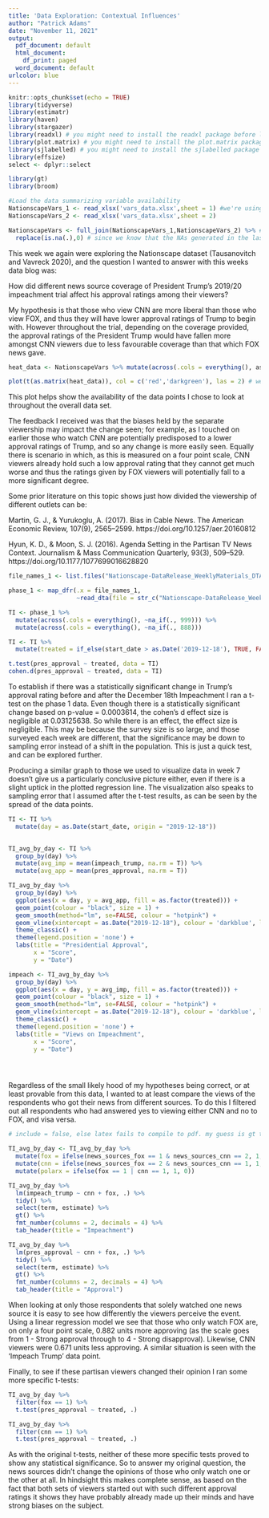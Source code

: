 ```yaml
---
title: 'Data Exploration: Contextual Influences'
author: "Patrick Adams"
date: "November 11, 2021"
output:
  pdf_document: default
  html_document:
    df_print: paged
  word_document: default
urlcolor: blue
---
```


```r
knitr::opts_chunk$set(echo = TRUE)
library(tidyverse)
library(estimatr)
library(haven)
library(stargazer)
library(readxl) # you might need to install the readxl package before loading it
library(plot.matrix) # you might need to install the plot.matrix package before loading it
library(sjlabelled) # you might need to install the sjlabelled package before loading it
library(effsize)
select <- dplyr::select

library(gt)
library(broom)

```

```r
#Load the data summarizing variable availability
NationscapeVars_1 <- read_xlsx('vars_data.xlsx',sheet = 1) #we're using the read_xlsx function from the readxl package, which lets you specify which sheet to upload if you are using Excel data with multiple sheets
NationscapeVars_2 <- read_xlsx('vars_data.xlsx',sheet = 2)
```


```r
NationscapeVars <- full_join(NationscapeVars_1,NationscapeVars_2) %>% # the full_join function keeps all rows in both objects and all columns
  replace(is.na(.),0) # since we know that the NAs generated in the last command weren't asked in the weeks that show up as NA, we can replace NAs with 0s
```


This week we again were exploring the Nationscape dataset (Tausanovitch and Vavreck 2020), and the question I wanted to answer with this weeks data blog was:

How did different news source coverage of President Trump's 2019/20 impeachment trial affect his approval ratings among their viewers?

My hypothesis is that those who view CNN are more liberal than those who view FOX, and thus they will have lower approval ratings of Trump to begin with. However throughout the trial, depending on the coverage provided, the approval ratings of the President Trump would have fallen more amongst CNN viewers due to less favourable coverage than that which FOX news gave.



```r
heat_data <- NationscapeVars %>% mutate(across(.cols = everything(), as.logical)) %>% select(c(pres_approval,interest,news_sources_fox,news_sources_cnn,impeach_trump))

plot(t(as.matrix(heat_data)), col = c('red','darkgreen'), las = 2) # we're using the plot() function from base R here; it only works this way because we have installed and loaded the plot.matrix package
```

This plot helps show the availability of the data points I chose to look at throughout the overall data set.

The feedback I received was that the biases held by the separate viewership may impact the change seen; for example, as I touched on earlier those who watch CNN are potentially predisposed to a lower approval ratings of Trump, and so any change is more easily seen. Equally there is scenario in which, as this is measured on a four point scale, CNN viewers already hold such a low approval rating that they cannot get much worse and thus the ratings given by FOX viewers will potentially fall to a more significant degree.

Some prior literature on this topic shows just how divided the viewership of different outlets can be:

Martin, G. J., & Yurukoglu, A. (2017). Bias in Cable News. The American Economic Review, 107(9), 2565–2599. https://doi.org/10.1257/aer.20160812

Hyun, K. D., & Moon, S. J. (2016). Agenda Setting in the Partisan TV News Context. Journalism & Mass Communication Quarterly, 93(3), 509–529. https://doi.org/10.1177/1077699016628820



```r

file_names_1 <- list.files("Nationscape-DataRelease_WeeklyMaterials_DTA/phase_1_v20200814/") %>% .[1:24]

phase_1 <- map_dfr(.x = file_names_1, 
                   ~read_dta(file = str_c("Nationscape-DataRelease_WeeklyMaterials_DTA/phase_1_v20200814/", ., "/", ., ".dta")) %>%  select(start_date, education, pres_approval, interest, news_sources_fox, news_sources_cnn, impeach_trump))

TI <- phase_1 %>%
  mutate(across(.cols = everything(), ~na_if(., 999))) %>%
  mutate(across(.cols = everything(), ~na_if(., 888)))

TI <- TI %>%
  mutate(treated = if_else(start_date > as.Date('2019-12-18'), TRUE, FALSE))

```


```r

t.test(pres_approval ~ treated, data = TI) 
cohen.d(pres_approval ~ treated, data = TI)

```
To establish if there was a statistically significant change in Trump's approval rating before and after the December 18th Impeachment I ran a t-test on the phase 1 data. Even though there is a statistically significant change based on p-value = 0.0003614, the cohen's d effect size is negligible at 0.03125638. So while there is an effect, the effect size is negligible. This may be because the survey size is so large, and those surveyed each week are different, that the significance may be down to sampling error instead of a shift in the population. This is just a quick test, and can be explored further.  

Producing a similar graph to those we used to visualize data in week 7 doesn't give us a particularly conclusive picture either, even if there is a slight uptick in the plotted regression line. The visualization also speaks to sampling error that I assumed after the t-test results, as can be seen by the spread of the data points.

```r

TI <- TI %>% 
  mutate(day = as.Date(start_date, origin = "2019-12-18")) 
  

TI_avg_by_day <- TI %>% 
  group_by(day) %>% 
  mutate(avg_imp = mean(impeach_trump, na.rm = T)) %>% 
  mutate(avg_app = mean(pres_approval, na.rm = T))

TI_avg_by_day %>% 
  group_by(day) %>% 
  ggplot(aes(x = day, y = avg_app, fill = as.factor(treated))) +
  geom_point(colour = "black", size = 1) + 
  geom_smooth(method="lm", se=FALSE, colour = "hotpink") +
  geom_vline(xintercept = as.Date("2019-12-18"), colour = 'darkblue', linetype = "dashed") +
  theme_classic() +
  theme(legend.position = 'none') +
  labs(title = "Presidential Approval",
       x = "Score",
       y = "Date")

impeach <- TI_avg_by_day %>% 
  group_by(day) %>% 
  ggplot(aes(x = day, y = avg_imp, fill = as.factor(treated))) +
  geom_point(colour = "black", size = 1) + 
  geom_smooth(method="lm", se=FALSE, colour = "hotpink") +
  geom_vline(xintercept = as.Date("2019-12-18"), colour = 'darkblue', linetype = "dashed") +
  theme_classic() +
  theme(legend.position = 'none') +
  labs(title = "Views on Impeachment",
       x = "Score",
       y = "Date")





```


Regardless of the small likely hood of my hypotheses being correct, or at least provable from this data, I wanted to at least compare the views of the respondents who got their news from different sources. To do this I filtered out all respondents who had answered yes to viewing either CNN and no to FOX, and visa versa. 

```r

# include = false, else latex fails to compile to pdf. my guess is gt tables need updating 

TI_avg_by_day <- TI_avg_by_day %>% 
  mutate(fox = ifelse(news_sources_fox == 1 & news_sources_cnn == 2, 1, 0)) %>% 
  mutate(cnn = ifelse(news_sources_fox == 2 & news_sources_cnn == 1, 1, 0)) %>% 
  mutate(polarx = ifelse(fox == 1 | cnn == 1, 1, 0))

TI_avg_by_day %>% 
  lm(impeach_trump ~ cnn + fox, .) %>% 
  tidy() %>% 
  select(term, estimate) %>% 
  gt() %>% 
  fmt_number(columns = 2, decimals = 4) %>% 
  tab_header(title = "Impeachment")

TI_avg_by_day %>% 
  lm(pres_approval ~ cnn + fox, .) %>% 
  tidy() %>% 
  select(term, estimate) %>% 
  gt() %>% 
  fmt_number(columns = 2, decimals = 4) %>% 
  tab_header(title = "Approval")

```


When looking at only those respondents that solely watched one news source it is easy to see how differently the viewers perceive the event. Using a linear regression model we see that those who only watch FOX are, on only a four point scale, 0.882 units more approving (as the scale goes from 1 - Strong approval through to 4 - Strong disapproval). Likewise, CNN viewers were 0.671 units less approving. A similar situation is seen with the 'Impeach Trump' data point. 

Finally, to see if these partisan viewers changed their opinion I ran some more specific t-tests:

```r

TI_avg_by_day %>% 
  filter(fox == 1) %>% 
  t.test(pres_approval ~ treated, .)

TI_avg_by_day %>% 
  filter(cnn == 1) %>% 
  t.test(pres_approval ~ treated, .)


```

As with the original t-tests, neither of these more specific tests proved to show any statistical significance. So to answer my original question, the news sources didn't change the opinions of those who only watch one or the other at all. In hindsight this makes complete sense, as based on the fact that both sets of viewers started out with such different approval ratings it shows they have probably already made up their minds and have strong biases on the subject. 



